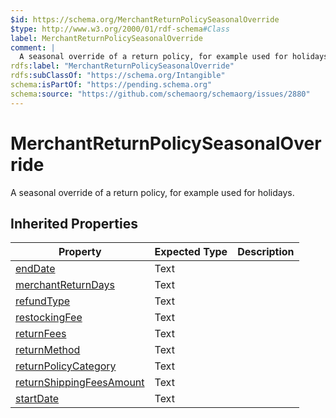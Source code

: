 ```yaml
---
$id: https://schema.org/MerchantReturnPolicySeasonalOverride
$type: http://www.w3.org/2000/01/rdf-schema#Class
label: MerchantReturnPolicySeasonalOverride
comment: |
  A seasonal override of a return policy, for example used for holidays.
rdfs:label: "MerchantReturnPolicySeasonalOverride"
rdfs:subClassOf: "https://schema.org/Intangible"
schema:isPartOf: "https://pending.schema.org"
schema:source: "https://github.com/schemaorg/schemaorg/issues/2880"
---
```


# MerchantReturnPolicySeasonalOverride

A seasonal override of a return policy, for example used for holidays.

## Inherited Properties

| Property | Expected Type | Description |
| --- | --- | --- |
| [endDate](https://schema.org/endDate) | Text |  |
| [merchantReturnDays](https://schema.org/merchantReturnDays) | Text |  |
| [refundType](https://schema.org/refundType) | Text |  |
| [restockingFee](https://schema.org/restockingFee) | Text |  |
| [returnFees](https://schema.org/returnFees) | Text |  |
| [returnMethod](https://schema.org/returnMethod) | Text |  |
| [returnPolicyCategory](https://schema.org/returnPolicyCategory) | Text |  |
| [returnShippingFeesAmount](https://schema.org/returnShippingFeesAmount) | Text |  |
| [startDate](https://schema.org/startDate) | Text |  |
